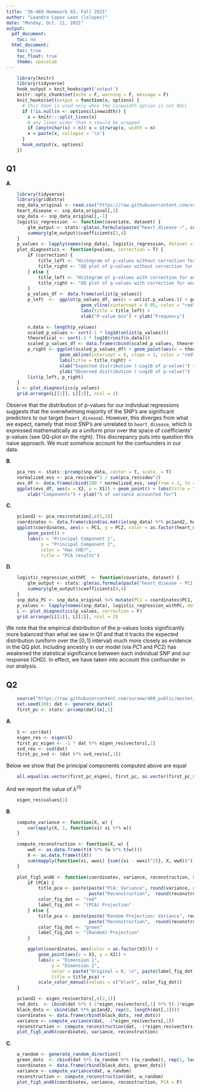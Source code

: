 ```yaml
---
title: "36-469 Homework 03, Fall 2021"
author: "Leandro Lopez Leon (lslopez)"
date: "Monday, Oct. 11, 2021" 
output:
  pdf_document:
    toc: no
  html_document:
    toc: true
    toc_float: true
    theme: spacelab
---
```


```r
    library(knitr)
    library(tidyverse)
    hook_output = knit_hooks$get('output')
    knitr::opts_chunk$set(echo = F, warning = F, message = F)
    knit_hooks$set(output = function(x, options) {
      # this hook is used only when the linewidth option is not NULL
      if (!is.null(n <- options$linewidth)) {
        x = knitr:::split_lines(x)
        # any lines wider than n should be wrapped
        if (any(nchar(x) > n)) x = strwrap(x, width = n)
        x = paste(x, collapse = '\n')
      }
      hook_output(x, options)
    })
```

## Q1
**A**.  

```r
    library(tidyverse)
    library(gridExtra)
    snp_data_original <- read.csv("https://raw.githubusercontent.com/xuranw/469_public/master/data/snp_data.csv", row.names = 1)
    heart_disease <- snp_data_original[,1]
    snp_data <- snp_data_original[,-1]
    logistic_regression  <- function(covariate, dataset) {
        glm_output <- stats::glm(as.formula(paste("heart_disease ~", covariate)), data = dataset, family = stats::binomial)
        summary(glm_output)$coefficients[2,4]
    }
    p_values <- lapply(names(snp_data), logistic_regression, dataset = snp_data_original)
    plot_diagnostics <- function(pvalues, correction = T) {
        if (correction) {
            title_left <- "Histogram of p-values without correction for ancestry"
            title_right <- "QQ plot of p-values without correction for ancestry"
        } else {
            title_left <- "Histogram of p-values with correction for ancestry"
            title_right <- "QQ plot of p-values with correction for ancestry"
        }
        p_values_df <- data.frame(unlist(p_values))
        p_left  <-  ggplot(p_values_df, aes(x = unlist.p_values.)) + geom_histogram(bins = 20)  +
                            geom_vline(xintercept = 0.05, color = "red", linetype = "dotted") +
                            labs(title = title_left) +
                            xlab("P-value bin") + ylab("Frequency")

        n.data <- length(p_values)
        scaled_p_values <- sort(-1 * log10(unlist(p_values)))
        theoretical <- sort(-1 * log10(runif(n.data)))
        scaled_p_values_df <- data.frame(cbind(scaled_p_values, theoretical))
        p_right <- ggplot(scaled_p_values_df) + geom_point(aes(x = theoretical, y = scaled_p_values)) +
                    geom_abline(intercept = 0, slope = 1, color = "red") + 
                    labs(title = title_right) +
                    xlab("Expected distribution (-Log10 of p-value)") + 
                    ylab("Observed distribution (-Log10 of p-value)")
        list(p_left, p_right)
    }
    L <- plot_diagnostics(p_values)
    grid.arrange(L[[1]], L[[2]], ncol = 2)
```

Observe that the distribution of p-values for our individual regressions suggests that the overwhelming 
majority of the SNP's are significant predictors to our target (`heart_disease`). However, this diverges from what we expect, 
namely that most SNP's are unrelated to `heart_disease`, which is expressed mathematically as a uniform prior over the space of coefficients' 
p-values (see QQ-plot on the right). This discrepancy puts into question this naive approach. We must somehow account for the confounders in our
data.

**B**.  

```r
    pca_res <- stats::prcomp(snp_data, center = T, scale. = T)
    normalized_evs <- pca_res$sdev^2 / sum(pca_res$sdev^2)
    evs_df <- data.frame(cbind(100 * normalized_evs, seq(from = 1, to = length(normalized_evs), by = 1)))
    ggplot(evs_df, aes(x = X2, y = X1)) + geom_point() + labs(title = "Scree plot") +
        xlab("Components") + ylab("% of variance accounted for")
```

**C**.  

```r
    pc1and2 <- pca_res$rotation[,c(1,2)]
    coordinates <- data.frame(cbind(as.matrix(snp_data) %*% pc1and2, heart_disease))
    ggplot(coordinates, aes(x = PC1, y = PC2, color = as.factor(heart_disease))) +
        geom_point() +
        labs(x = "Principal Component 1",
             y = "Principal Component 2",
             color = "Has CHD?", 
             title = "PCA results")
```
**D**.  

```r
    logistic_regression_withPC  <- function(covariate, dataset) {
        glm_output <- stats::glm(as.formula(paste("heart_disease ~ PC1 + PC2 +", covariate)), data = dataset, family = stats::binomial)
        summary(glm_output)$coefficients[4,4]
    }
    snp_data_PC <- snp_data_original %>% mutate(PC1 = coordinates$PC1, PC2 = coordinates$PC2)
    p_values <- lapply(names(snp_data), logistic_regression_withPC, dataset = snp_data_PC)
    L <- plot_diagnostics(p_values, correction = F)
    grid.arrange(L[[1]], L[[2]], ncol = 2)
```
We note that the empirical distribution of the p-values looks significantly more balanced than what we saw in Q1 and that 
it tracks the expected distribution (uniform over the $[0,1]$ interval) much more closely as evidence in the QQ plot. Including ancestry in our model (via $PC1$ and $PC2$) 
has weakened the statistical significance between each individual SNP and our response (CHD). In effect, we have taken into account this confounder in our analysis. 

## Q2
```r
    source("https://raw.githubusercontent.com/xuranw/469_public/master/hw3/hw3_functions.R")
    set.seed(10); dat <- generate_data()
    first_pc <- stats::prcomp(dat)$x[,1]
```

**A**.  
```r
    S <- cor(dat)
    eigen_res <- eigen(S)
    first_pc_eigen <- -1 * dat %*% eigen_res$vectors[,1]
    svd_res <- svd(dat)
    first_pc_svd <- (dat %*% svd_res$v[,1])
```

Below we show that the principal components computed above are equal 

```r
    all.equal(as.vector(first_pc_eigen), first_pc, as.vector(first_pc_svd))
```

And we report the value of $\lambda^{(1)}$

```r
    eigen_res$values[1]
```

**B**.  

```r
    compute_variance <- function(X, w) {
        var(apply(X, 1, function(xi) xi %*% w))
    }

    compute_reconstruction <- function(X, w) {
        wwX <- as.data.frame(t(X %*% (w %*% t(w))))
        X <- as.data.frame(t(X))
        sum(mapply(function(xi, wwxi) {sum((xi - wwxi)^2)}, X, wwX))^(1 / 2)
    }

    plot_fig5_and6 <- function(coordinates, variance, reconstruction, PCA = T) {
        if (PCA) { 
            title_pca <- paste(paste("PCA: Variance", round(variance, digits = 2), ",\n"),
                               paste("Reconstruction",  round(reconstruction, digits = 2)))
            color_fig_dot <- "red"
            label_fig_dot <- "(PCA) Projection"
        } else { 
            title_pca <- paste(paste("Random Projection: Variance", round(variance, digits = 2), ",\n"),
                               paste("Reconstruction",  round(reconstruction, digits = 2)))
            color_fig_dot <- "green"
            label_fig_dot <- "(Random) Projection"
        }

        ggplot(coordinates, aes(color = as.factor(X3))) +
            geom_point(aes(x = X1, y = X2)) +
            labs(x = "Dimension 1",
                 y = "Dimension 2",
                 color = paste("Original = 0, \n", paste(label_fig_dot, "= 1")),
                 title = title_pca) +
            scale_color_manual(values = c("black", color_fig_dot))
    }

    pc1and2 <- eigen_res$vectors[,c(2,1)]
    red_dots  <- cbind(dat %*% (-1*eigen_res$vectors[,1] %*% t(-1*eigen_res$vectors[,1])), rep(1, length(dat[,1])))
    black_dots <- cbind(dat %*% pc1and2, rep(0, length(dat[,1])))
    coordinates <- data.frame(rbind(black_dots, red_dots))
    variance <- compute_variance(dat, -1*eigen_res$vectors[,1])
    reconstruction <- compute_reconstruction(dat, -1*eigen_res$vectors[,1])
    plot_fig5_and6(coordinates, variance, reconstruction)
```

**C**.  

```r
    w_random <- generate_random_direction()
    green_dots  <- cbind(dat %*% (w_random %*% t(w_random)), rep(1, length(dat[,1])))
    coordinates <- data.frame(rbind(black_dots, green_dots))
    variance <- compute_variance(dat, w_random)
    reconstruction <- compute_reconstruction(dat, w_random)
    plot_fig5_and6(coordinates, variance, reconstruction, PCA = F)
```
